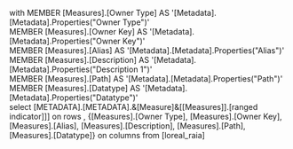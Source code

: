 

with 
 MEMBER [Measures].[Owner Type] AS '[Metadata].[Metadata].Properties("Owner Type")'   
MEMBER [Measures].[Owner Key] AS '[Metadata].[Metadata].Properties("Owner Key")'   
MEMBER [Measures].[Alias] AS '[Metadata].[Metadata].Properties("Alias")'   
MEMBER [Measures].[Description] AS '[Metadata].[Metadata].Properties("Description 1")'   
MEMBER [Measures].[Path] AS '[Metadata].[Metadata].Properties("Path")'  
MEMBER [Measures].[Datatype] AS '[Metadata].[Metadata].Properties("Datatype")'   
select [METADATA].[METADATA].&[Measure]&[[Measures]].[ranged indicator]]] on rows  , 
 {[Measures].[Owner Type], [Measures].[Owner Key], [Measures].[Alias], [Measures].[Description], [Measures].[Path], [Measures].[Datatype]} on columns 
  from [loreal_raia]  
  

